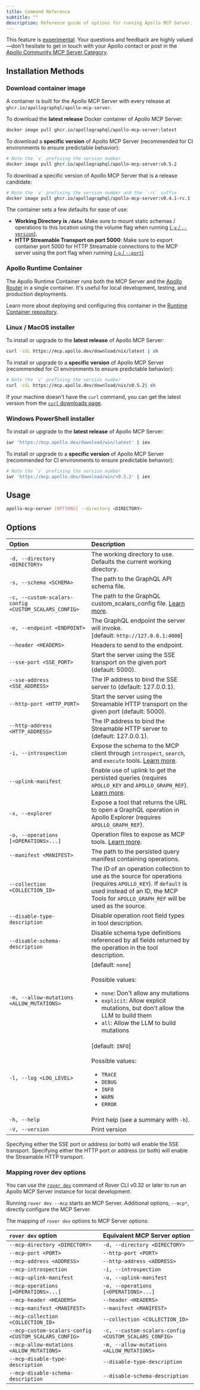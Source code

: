 ```yaml
---
title: Command Reference
subtitle: ""
description: Reference guide of options for running Apollo MCP Server.
---
```


<ExperimentalFeature>

This feature is [experimental](/graphos/resources/feature-launch-stages#experimental). Your questions and feedback are highly valued—don't hesitate to get in touch with your Apollo contact or post in the [Apollo Community MCP Server Category](https://community.apollographql.com/c/mcp-server/41).

</ExperimentalFeature>

## Installation Methods

### Download container image

A container is built for the Apollo MCP Server with every release at `ghcr.io/apollographql/apollo-mcp-server`.

To download the **latest release** Docker container of Apollo MCP Server:

```bash
docker image pull ghcr.io/apollographql/apollo-mcp-server:latest
```

To download a **specific version** of Apollo MCP Server (recommended for CI environments to ensure predictable behavior):

```bash
# Note the `v` prefixing the version number
docker image pull ghcr.io/apollographql/apollo-mcp-server:v0.5.2
```

To download a specific version of Apollo MCP Server that is a release candidate:

```bash
# Note the `v` prefixing the version number and the `-rc` suffix
docker image pull ghcr.io/apollographql/apollo-mcp-server:v0.4.1-rc.1
```

<Note>

The container sets a few defaults for ease of use:

- **Working Directory is `/data`**: Make sure to mount static schemas / operations to this location
  using the volume flag when running [(`-v` / `--version`)](https://docs.docker.com/reference/cli/docker/container/run/#volume).
- **HTTP Streamable Transport on port 5000**: Make sure to export container port 5000 for HTTP Streamable connections to
  the MCP server using the port flag when running [(`-p` / `--port`)](https://docs.docker.com/reference/cli/docker/container/run/#publish)

</Note>

### Apollo Runtime Container

The Apollo Runtime Container runs both the MCP Server and the [Apollo Router](https://www.apollographql.com/docs/graphos/routing) in a single container. It's useful for local development, testing, and production deployments.

Learn more about deploying and configuring this container in the [Runtime Container repository](https://github.com/apollographql/apollo-runtime).

### Linux / MacOS installer

To install or upgrade to the **latest release** of Apollo MCP Server:

```sh showLineNumbers=false
curl -sSL https://mcp.apollo.dev/download/nix/latest | sh
```

To install or upgrade to a **specific version** of Apollo MCP Server (recommended for CI environments to ensure predictable behavior):

```bash
# Note the `v` prefixing the version number
curl -sSL https://mcp.apollo.dev/download/nix/v0.5.2| sh
```

If your machine doesn't have the `curl` command, you can get the latest version from the [`curl` downloads page](https://curl.se/download.html).

### Windows PowerShell installer

To install or upgrade to the **latest release** of Apollo MCP Server:

```bash
iwr 'https://mcp.apollo.dev/download/win/latest' | iex
```

To install or upgrade to a **specific version** of Apollo MCP Server (recommended for CI environments to ensure predictable behavior):

```bash
# Note the `v` prefixing the version number
iwr 'https://mcp.apollo.dev/download/win/v0.5.2' | iex
```

## Usage

```sh showLineNumbers=false
apollo-mcp-server [OPTIONS] --directory <DIRECTORY>
```

## Options

| Option                                                | Description                                                                                                                                                                                                                          |
| :---------------------------------------------------- | :----------------------------------------------------------------------------------------------------------------------------------------------------------------------------------------------------------------------------------- |
| `-d, --directory <DIRECTORY>`                         | The working directory to use. Defaults the current working directory.                                                                                                                                                                |
| `-s, --schema <SCHEMA>`                               | The path to the GraphQL API schema file.                                                                                                                                                                                             |
| `-c, --custom-scalars-config <CUSTOM_SCALARS_CONFIG>` | The path to the GraphQL custom_scalars_config file. [Learn more](/apollo-mcp-server/guides/#custom-scalars-configuration).                                                                                                           |
| `-e, --endpoint <ENDPOINT>`                           | The GraphQL endpoint the server will invoke.<br />[default: `http://127.0.0.1:4000`]                                                                                                                                                 |
| `--header <HEADERS>`                                  | Headers to send to the endpoint.                                                                                                                                                                                                     |
| `--sse-port <SSE_PORT>`                               | Start the server using the SSE transport on the given port (default: 5000).                                                                                                                                                          |
| `--sse-address <SSE_ADDRESS>`                         | The IP address to bind the SSE server to (default: 127.0.0.1).                                                                                                                                                                       |
| `--http-port <HTTP_PORT>`                             | Start the server using the Streamable HTTP transport on the given port (default: 5000).                                                                                                                                              |
| `--http-address <HTTP_ADDRESS>`                       | The IP address to bind the Streamable HTTP server to (default: 127.0.0.1).                                                                                                                                                           |
| `-i, --introspection`                                 | Expose the schema to the MCP client through `introspect`, `search`, and `execute` tools. [Learn more](/apollo-mcp-server/guides/#introspection-tools).                                                                               |
| `--uplink-manifest`                                   | Enable use of uplink to get the persisted queries (requires `APOLLO_KEY` and `APOLLO_GRAPH_REF`). [Learn more](/apollo-mcp-server/guides/#from-graphos-managed-persisted-queries).                                                   |
| `-x, --explorer`                                      | Expose a tool that returns the URL to open a GraphQL operation in Apollo Explorer (requires `APOLLO_GRAPH_REF`).                                                                                                                     |
| `-o, --operations [<OPERATIONS>...]`                  | Operation files to expose as MCP tools. [Learn more](/apollo-mcp-server/guides/#from-operation-files).                                                                                                                               |
| `--manifest <MANIFEST>`                               | The path to the persisted query manifest containing operations.                                                                                                                                                                      |
| `--collection <COLLECTION_ID>`                        | The ID of an operation collection to use as the source for operations (requires `APOLLO_KEY`). If `default` is used instead of an ID, the MCP Tools for `APOLLO_GRAPH_REF` will be used as the source.                               |
| `--disable-type-description`                          | Disable operation root field types in tool description.                                                                                                                                                                              |
| `--disable-schema-description`                        | Disable schema type definitions referenced by all fields returned by the operation in the tool description.                                                                                                                          |
| `-m, --allow-mutations <ALLOW_MUTATIONS>`             | [default: `none`]<br /><br />Possible values:<ul><li>`none`: Don't allow any mutations</li><li>`explicit`: Allow explicit mutations, but don't allow the LLM to build them</li><li>`all`: Allow the LLM to build mutations</li></ul> |
| `-l, --log <LOG_LEVEL>`                               | [default: `INFO`]<br /><br />Possible values:<ul><li>`TRACE`</li><li>`DEBUG`</li><li>`INFO`</li><li>`WARN`</li><li>`ERROR`</li></ul>                                                                                                 |
| `-h, --help`                                          | Print help (see a summary with `-h`).                                                                                                                                                                                                |
| `-V, --version`                                       | Print version                                                                                                                                                                                                                        |

Specifying either the SSE port or address (or both) will enable the SSE transport.
Specifying either the HTTP port or address (or both) will enable the Streamable HTTP transport.

### Mapping rover dev options

You can use the [`rover dev`](/rover/commands/dev) command of Rover CLI v0.32 or later to run an Apollo MCP Server instance for local development.

Running `rover dev --mcp` starts an MCP Server. Additional options, `--mcp*`, directly configure the MCP Server.

The mapping of `rover dev` options to MCP Server options:

| `rover dev` option                                    | Equivalent MCP Server option                          |
| :---------------------------------------------------- | :---------------------------------------------------- |
| `--mcp-directory <DIRECTORY>`                         | `-d, --directory <DIRECTORY>`                         |
| `--mcp-port <PORT>`                                   | `--http-port <PORT>`                                  |
| `--mcp-address <ADDRESS>`                             | `--http-address <ADDRESS>`                            |
| `--mcp-introspection`                                 | `-i, --introspection`                                 |
| `--mcp-uplink-manifest`                               | `-u, --uplink-manifest`                               |
| `--mcp-operations [<OPERATIONS>...]`                  | `-o, --operations [<OPERATIONS>...]`                  |
| `--mcp-header <HEADERS>`                              | `--header <HEADERS>`                                  |
| `--mcp-manifest <MANIFEST>`                           | `--manifest <MANIFEST>`                               |
| `--mcp-collection <COLLECTION_ID>`                    | `--collection <COLLECTION_ID>`                        |
| `--mcp-custom-scalars-config <CUSTOM_SCALARS_CONFIG>` | `-c, --custom-scalars-config <CUSTOM_SCALARS_CONFIG>` |
| `--mcp-allow-mutations <ALLOW_MUTATIONS>`             | `-m, --allow-mutations <ALLOW_MUTATIONS>`             |
| `--mcp-disable-type-description`                      | `--disable-type-description`                          |
| `--mcp-disable-schema-description`                    | `--disable-schema-description`                        |
